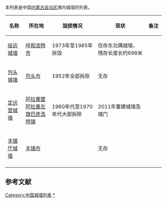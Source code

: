 本列表是中国[[内蒙古自治区|内蒙古自治区]]境内城墙的列表。

{| class="wikitable sortable" style="text-align: center;"
|-
! width="80" | 名称
! width="150"| 所在地
! width="270" | 毁损情况
! width="300" | 现状
! width="70" | 备注
|- 
|[[绥远城墙|绥远城墙]]||[[呼和浩特市|呼和浩特市]]|| 1973年至1985年拆毁  || 仅存东北隅城墙，残存长度长约698米 ||
|- 
|[[包头城墙|包头城墙]]||[[包头市|包头市]]|| 1952年全部拆除  || 无存 ||
|- 
|[[定远营|定远营城墙]]||[[阿拉善盟|阿拉善盟]][[阿拉善左旗|阿拉善左旗]][[巴彦浩特镇|巴彦浩特镇]] || 1960年代至1970年代大部拆除  || 2011年重建城墙及城门 ||
|- 
|[[丰镇厅城墙|丰镇厅城墙]]||[[丰镇市|丰镇市]]||   ||  无存 ||
|- 
|}

==参考文献==
{{reflist}}

{{中国各地城墙列表}}

[[Category:中国城墙列表|Category:中国城墙列表]]
[[Category:内蒙古城墙|*]]
